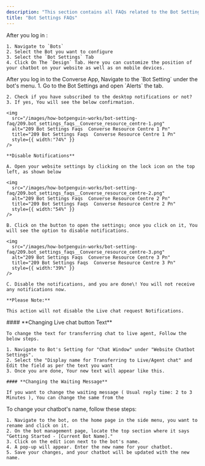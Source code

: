 ```yaml
---
description: "This section contains all FAQs related to the Bot Settings."
title: "Bot Settings FAQs"
---
```


<AccordionGroup>
  <Accordion title="How to change bot's position on website">
    After you log in :

    1. Navigate to `Bots`
    2. Select the Bot you want to configure
    3. Select the `Bot Settings` Tab
    4. Click On The `Design` Tab. Here you can customize the position of your chatbot on your website as well as on mobile devices.
  </Accordion>
  <Accordion title="How to disable desktop notifications">
    After you log in to the  Converse App, Navigate to the `Bot Setting` under the bot's menu.  1. Go to the Bot Settings and open `Alerts` the tab.

    2. Check if you have subscribed to the desktop notifications or not?
    3. If yes, You will see the below confirmation.

    <img
      src="/images/how-botpenguin-works/bot-setting-faq/209.bot_settings_faqs__Converse_resource_centre-1.png"
      alt="209 Bot Settings Faqs  Converse Resource Centre 1 Pn"
      title="209 Bot Settings Faqs  Converse Resource Centre 1 Pn"
      style={{ width:"74%" }}
    />

    **Disable Notifications**

    A. Open your website settings by clicking on the lock icon on the top left, as shown below

    <img
      src="/images/how-botpenguin-works/bot-setting-faq/209.bot_settings_faqs__Converse_resource_centre-2.png"
      alt="209 Bot Settings Faqs  Converse Resource Centre 2 Pn"
      title="209 Bot Settings Faqs  Converse Resource Centre 2 Pn"
      style={{ width:"54%" }}
    />

    B. Click on the button to open the settings; once you click on it, You will see the option to disable notifications.

    <img
      src="/images/how-botpenguin-works/bot-setting-faq/209.bot_settings_faqs__Converse_resource_centre-3.png"
      alt="209 Bot Settings Faqs  Converse Resource Centre 3 Pn"
      title="209 Bot Settings Faqs  Converse Resource Centre 3 Pn"
      style={{ width:"39%" }}
    />

    C. Disable the notifications, and you are done\! You will not receive any notifications now.

    **Please Note:**

    This action will not disable the Live chat request Notifications.
  </Accordion>
  <Accordion title='How can we change the messaging shown when customers click the "talk to live agent"?'>
    #### **Changing Live chat button Text**

    To change the text for transferring chat to live agent, Follow the below steps.

    1. Navigate to Bot's Setting for "Chat Window" under "Website Chatbot Settings".
    2. Select the "Display name for Transferring to Live/Agent chat" and Edit the field as per the text you want
    3. Once you are done, Your new text will appear like this.

    #### **Changing the Waiting Message**

    If you want to change the waiting message ( Usual reply time: 2 to 3 Minutes ), You can change the same from the
  </Accordion>
  <Accordion title="How can I edit name of my chatbot?">
    To change your chatbot's name, follow these steps:

    1. Navigate to the bot, on the home page in the side menu, you want to rename and click on it.
    2. On the bot management page, locate the top section where it says "Getting Started - [Current Bot Name]."
    3. Click on the edit icon next to the bot's name.
    4. A pop-up will appear. Enter the new name for your chatbot.
    5. Save your changes, and your chatbot will be updated with the new name.
  </Accordion>
</AccordionGroup>